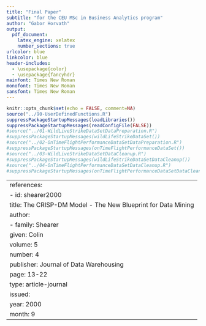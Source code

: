 ```yaml
---
title: "Final Paper"
subtitle: "for the CEU MSc in Business Analytics program"
author: "Gabor Horvath"
output: 
  pdf_document:
    latex_engine: xelatex
    number_sections: true
urlcolor: blue
linkcolor: blue
header-includes:
  - \usepackage{color}
  - \usepackage{fancyhdr}
mainfont: Times New Roman
monofont: Times New Roman
sansfont: Times New Roman
---
```

\pagenumbering{gobble}
\newpage
\pagenumbering{arabic}
\pagestyle{fancy}
\fancyhf{}
\fancyhead[C]{\thetitle}
\fancyfoot[C]{\thepage}
\renewcommand{\footrulewidth}{0.4pt}


```r
knitr::opts_chunk$set(echo = FALSE, comment=NA)
source("../90-UserDefinedFunctions.R")
suppressPackageStartupMessages(loadLibraries())
suppressPackageStartupMessages(readConfigFile(FALSE))
#source("../01-WildLiveStrikeDataSetDataPreparation.R")
#suppressPackageStartupMessages(wildLifeStrikeDataSet())
#source("../02-OnTimeFlightPerformanceDataSetDataPreparation.R")
#suppressPackageStartupMessages(onTimeFlightPerformanceDataSet())
#source("../03-WildLiveStrikeDataSetDataCleanup.R")
#suppressPackageStartupMessages(wildLifeStrikeDataSetDataCleanup())
#source("../04-OnTimeFlightPerformanceDataSetDataCleanup.R")
#suppressPackageStartupMessages(onTimeFlightPerformanceDataSetDataCleanup())
```




<!--




```r

# doc = pptx( )

# Slide 1 : Title slide
#+++++++++++++++++++++++
# doc <- addSlide(doc, "Title Slide")
# doc <- addTitle(doc,"Create a PowerPoint document from R software")
# doc <- addSubtitle(doc, "R and ReporteRs package")
# doc <- addDate(doc)
# doc <- addFooter(doc, "Isaac Newton")
# doc <- addPageNumber(doc, "1/4")

# Slide 2 : Add plot
#+++++++++++++++++++++++
# doc <- addSlide(doc, "Title and Content")
# doc <- addTitle(doc, "Bar plot")
# plotFunc<- function(){
#   barplot(VADeaths, beside = TRUE,
#           col = c("lightblue", "mistyrose", "lightcyan",
#                   "lavender", "cornsilk"),
#   legend = rownames(VADeaths), ylim = c(0, 100))
#   title(main = "Death Rates in Virginia", font.main = 4)
# }
# doc <- addPlot(doc, plotFunc )
# doc <- addPageNumber(doc, "2/4")

# Slide 3 : Add table 
#+++++++++++++++++++++++
# doc <- addSlide(doc, "Two Content")
# doc <- addTitle(doc,"iris data sets")
# doc <- addFlexTable(doc, FlexTable(iris[1:10,] ))
# doc <- addParagraph(doc, "iris data set gives the measurements in centimeters of the variables sepal length and width and petal length and width, respectively, for 50 flowers from each of 3 species of iris. The species are Iris setosa, versicolor, and virginica.")
# doc <- addPageNumber(doc, "3/4")

# Silde 4 : Add R script
#+++++++++++++++++++++
# doc <- addSlide(doc, "Content with Caption")
# doc <- addTitle(doc, "R Script for histogram plot")
# doc <- addPlot(doc, function() hist(iris$Sepal.Width, col=4))
# r_code ="data(iris)
# hist(iris$Sepal.Width, col = 4)"
# doc <- addRScript(doc, text=r_code)

# write the document 
# writeDoc(doc, "r-reporters-powerpoint.pptx" )

```

-->


---
references:
- id: shearer2000
  title: The CRISP-DM Model - The New Blueprint for Data Mining
  author:
  - family: Shearer
    given: Colin
  volume: 5
  number: 4
  publisher: Journal of Data Warehousing
  page: 13-22
  type: article-journal
  issued:
    year: 2000
    month: 9
---







